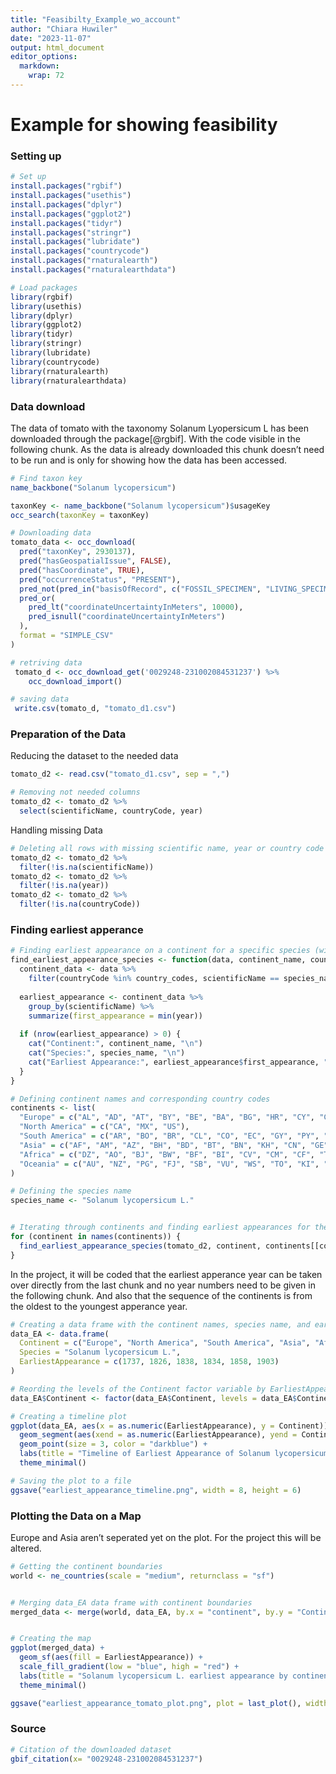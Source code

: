 ```yaml
---
title: "Feasibilty_Example_wo_account"
author: "Chiara Huwiler"
date: "2023-11-07"
output: html_document
editor_options: 
  markdown: 
    wrap: 72
---
```


# Example for showing feasibility

### Setting up

```r
# Set up
install.packages("rgbif")
install.packages("usethis")
install.packages("dplyr")
install.packages("ggplot2")
install.packages("tidyr")
install.packages("stringr")
install.packages("lubridate")
install.packages("countrycode")
install.packages("rnaturalearth")
install.packages("rnaturalearthdata")

```

```r
# Load packages
library(rgbif)
library(usethis)
library(dplyr)
library(ggplot2)
library(tidyr)
library(stringr)
library(lubridate)
library(countrycode)
library(rnaturalearth)
library(rnaturalearthdata)

```

### Data download

The data of tomato with the taxonomy Solanum Lyopersicum L has been
downloaded through the package[@rgbif]. With the code visible in the
following chunk. As the data is already downloaded this chunk doesn't
need to be run and is only for showing how the data has been accessed.

```r
# Find taxon key
name_backbone("Solanum lycopersicum")

taxonKey <- name_backbone("Solanum lycopersicum")$usageKey
occ_search(taxonKey = taxonKey)

# Downloading data
tomato_data <- occ_download(
  pred("taxonKey", 2930137),
  pred("hasGeospatialIssue", FALSE),
  pred("hasCoordinate", TRUE),
  pred("occurrenceStatus", "PRESENT"),
  pred_not(pred_in("basisOfRecord", c("FOSSIL_SPECIMEN", "LIVING_SPECIMEN"))),
  pred_or(
    pred_lt("coordinateUncertaintyInMeters", 10000),
    pred_isnull("coordinateUncertaintyInMeters")
  ),
  format = "SIMPLE_CSV"
)

# retriving data
 tomato_d <- occ_download_get('0029248-231002084531237') %>%
    occ_download_import()

# saving data
 write.csv(tomato_d, "tomato_d1.csv")
```

### Preparation of the Data

Reducing the dataset to the needed data

```r
tomato_d2 <- read.csv("tomato_d1.csv", sep = ",")

# Removing not needed columns
tomato_d2 <- tomato_d2 %>%
  select(scientificName, countryCode, year)  

```

Handling missing Data

```r
# Deleting all rows with missing scientific name, year or country code
tomato_d2 <- tomato_d2 %>%
  filter(!is.na(scientificName))
tomato_d2 <- tomato_d2 %>%
  filter(!is.na(year))
tomato_d2 <- tomato_d2 %>%
  filter(!is.na(countryCode))


```

### Finding earliest apperance

```r
# Finding earliest appearance on a continent for a specific species (with cleaned data)
find_earliest_appearance_species <- function(data, continent_name, country_codes, species_name) {
  continent_data <- data %>%
    filter(countryCode %in% country_codes, scientificName == species_name)
  
  earliest_appearance <- continent_data %>%
    group_by(scientificName) %>%
    summarize(first_appearance = min(year))
  
  if (nrow(earliest_appearance) > 0) {
    cat("Continent:", continent_name, "\n")
    cat("Species:", species_name, "\n")
    cat("Earliest Appearance:", earliest_appearance$first_appearance, "\n\n")
  }
}

# Defining continent names and corresponding country codes
continents <- list(
  "Europe" = c("AL", "AD", "AT", "BY", "BE", "BA", "BG", "HR", "CY", "CZ", "DK", "EE", "FI", "FR", "DE", "GR", "HU", "IS", "IE", "IT", "XK", "LV", "LI", "LT", "LU", "MK", "MT", "MD", "MC", "ME", "NL", "NO", "PL", "PT", "RO", "RU", "SM", "RS", "SK", "SI", "ES", "SE", "CH", "TR", "UA", "GB", "VA"),
  "North America" = c("CA", "MX", "US"),
  "South America" = c("AR", "BO", "BR", "CL", "CO", "EC", "GY", "PY", "PE", "SR", "UY", "VE"),
  "Asia" = c("AF", "AM", "AZ", "BH", "BD", "BT", "BN", "KH", "CN", "GE", "IN", "ID", "IR", "IQ", "IL", "JP", "JO", "KZ", "KW", "KG", "LA", "LB", "MY", "MV", "MN", "MM", "NP", "KP", "OM", "PK", "PS", "PH", "QA", "SA", "SG", "KR", "LK", "SY", "TW", "TJ", "TH", "TL", "TM", "AE", "UZ", "VN", "YE"),
  "Africa" = c("DZ", "AO", "BJ", "BW", "BF", "BI", "CV", "CM", "CF", "TD", "KM", "CD", "CG", "CI", "DJ", "EG", "GQ", "ER", "ET", "GA", "GM", "GH", "GN", "GW", "KE", "LS", "LR", "LY", "MG", "MW", "ML", "MR", "MU", "MA", "MZ", "NA", "NE", "NG", "RE", "RW", "ST", "SN", "SC", "SL", "SO", "ZA", "SS", "SD", "SZ", "TZ", "TG", "TN", "UG", "ZM", "ZW"), 
  "Oceania" = c("AU", "NZ", "PG", "FJ", "SB", "VU", "WS", "TO", "KI", "TV", "NR", "PW", "FM", "MH")
)

# Defining the species name
species_name <- "Solanum lycopersicum L."


# Iterating through continents and finding earliest appearances for the specific species
for (continent in names(continents)) {
  find_earliest_appearance_species(tomato_d2, continent, continents[[continent]], species_name)
}
```

In the project, it will be coded that the earliest apperance year can be
taken over directly from the last chunk and no year numbers need to be
given in the following chunk. And also that the sequence of the
continents is from the oldest to the youngest apperance year.

```r
# Creating a data frame with the continent names, species name, and earliest appearances
data_EA <- data.frame(
  Continent = c("Europe", "North America", "South America", "Asia", "Africa", "Oceania"),
  Species = "Solanum lycopersicum L.",
  EarliestAppearance = c(1737, 1826, 1838, 1834, 1858, 1903)
)

# Reording the levels of the Continent factor variable by EarliestAppearance
data_EA$Continent <- factor(data_EA$Continent, levels = data_EA$Continent[order(data_EA$EarliestAppearance)])

# Creating a timeline plot
ggplot(data_EA, aes(x = as.numeric(EarliestAppearance), y = Continent)) +
  geom_segment(aes(xend = as.numeric(EarliestAppearance), yend = Continent), color = "skyblue") +
  geom_point(size = 3, color = "darkblue") +
  labs(title = "Timeline of Earliest Appearance of Solanum lycopersicum L.", x = "Year", y = "Continent") +
  theme_minimal()

# Saving the plot to a file
ggsave("earliest_appearance_timeline.png", width = 8, height = 6)


```

### Plotting the Data on a Map

Europe and Asia aren't seperated yet on the plot. For the project this
will be altered.

```r
# Getting the continent boundaries
world <- ne_countries(scale = "medium", returnclass = "sf")


# Merging data_EA data frame with continent boundaries
merged_data <- merge(world, data_EA, by.x = "continent", by.y = "Continent")


# Creating the map
ggplot(merged_data) +
  geom_sf(aes(fill = EarliestAppearance)) +
  scale_fill_gradient(low = "blue", high = "red") +
  labs(title = "Solanum lycopersicum L. earliest appearance by continent") +
  theme_minimal()

ggsave("earliest_appearance_tomato_plot.png", plot = last_plot(), width = 8, height = 6)

```

### Source

```r
# Citation of the downloaded dataset
gbif_citation(x= "0029248-231002084531237")
```

